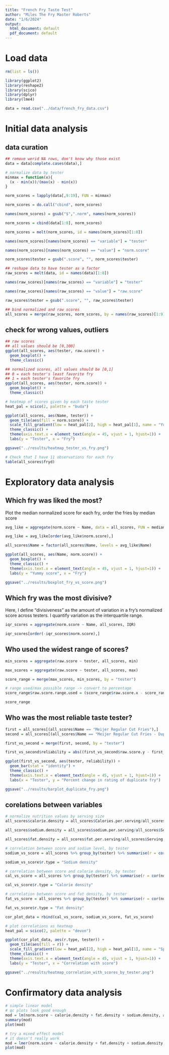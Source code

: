 ```yaml
---
title: "French Fry Taste Test"
author: "Miles The Fry Master Roberts"
date: "1/6/2024"
output:
  html_document: default
  pdf_document: default
---
```


# Load data
```r
rm(list = ls())

library(ggplot2)
library(reshape2)
library(scico)
library(dplyr)
library(lme4)

data = read.csv("../data/french_fry_data.csv")
```

# Initial data analysis

## data curation
```r
## remove werid NA rows, don't know why those exist
data = data[complete.cases(data),]

# normalize data by tester
minmax = function(x){
  (x - min(x))/(max(x) - min(x))
}

norm_scores = lapply(data[,9:19], FUN = minmax)

norm_scores = do.call("cbind", norm_scores)

names(norm_scores) = gsub("$",".norm", names(norm_scores))

norm_scores = cbind(data[1:8], norm_scores)

norm_scores = melt(norm_scores, id = names(norm_scores)[1:8])

names(norm_scores)[names(norm_scores) == "variable"] = "tester"

names(norm_scores)[names(norm_scores) == "value"] = "norm.score"

norm_scores$tester = gsub(".score", "", norm_scores$tester)

## reshape data to have tester as a factor
raw_scores = melt(data, id = names(data)[1:8])

names(raw_scores)[names(raw_scores) == "variable"] = "tester"

names(raw_scores)[names(raw_scores) == "value"] = "raw.score"

raw_scores$tester = gsub(".score", "", raw_scores$tester)

## bind normalized and raw scores
all_scores = merge(raw_scores, norm_scores, by = names(raw_scores)[1:9])
```

## check for wrong values, outliers
```r
## raw scores
## all values should be [0,100]
ggplot(all_scores, aes(tester, raw.score)) +
  geom_boxplot() +
  theme_classic()

## normalized scores, all values should be [0,1]
## 0 = each tester's least favorite fry
## 1 = each tester's favorite fry
ggplot(all_scores, aes(tester, norm.score)) +
  geom_boxplot() +
  theme_classic()

# heatmap of scores given by each taste tester
heat_pal = scico(2, palette = "buda")

ggplot(all_scores, aes(Name, tester)) +
  geom_tile(aes(fill = norm.score)) +
  scale_fill_gradient(low = heat_pal[2], high = heat_pal[1], name = "Yummy score") +
  theme_classic() +
  theme(axis.text.x = element_text(angle = 45, vjust = 1, hjust=1)) +
  labs(y = "Tester", x = "Fry")

ggsave("../results/heatmap_tester_vs_fry.png")

# Check that I have 11 observations for each fry
table(all_scores$fryd)
```

# Exploratory data analysis

## Which fry was liked the most?

Plot the median normalized score for each fry, order the fries by median score

```r
avg_like = aggregate(norm.score ~ Name, data = all_scores, FUN = median)

avg_like = avg_like[order(avg_like$norm.score),]

all_scores$Name = factor(all_scores$Name, levels = avg_like$Name)

ggplot(all_scores, aes(Name, norm.score)) +
  geom_boxplot() +
  theme_classic() +
  theme(axis.text.x = element_text(angle = 45, vjust = 1, hjust=1)) +
  labs(y = "Yummy score", x = "Fry")

ggsave("../results/boxplot_fry_vs_score.png")
```

## Which fry was the most divisive?

Here, I define "divisiveness" as the amount of variation in a fry's normalized score across testers. I quantify variation as the interquartile range.

```r
iqr_scores = aggregate(norm.score ~ Name, all_scores, IQR)

iqr_scores[order(-iqr_scores$norm.score),]
```

## Who used the widest range of scores?

```r
min_scores = aggregate(raw.score ~ tester, all_scores, min)

max_scores = aggregate(raw.score ~ tester, all_scores, max)

score_range = merge(max_scores, min_scores, by = "tester")

# range used/max possible range -> convert to percentage
score_range$raw.score.range.used = (score_range$raw.score.x - score_range$raw.score.y)/(100-1) * 100

score_range
```

## Who was the most reliable taste tester?

```r
first = all_scores[(all_scores$Name == "Meijer Regular Cut Fries"),]
second = all_scores[(all_scores$Name == "Meijer Regular Cut Fries - Duplicate"),]

first_vs_second = merge(first, second, by = "tester")

first_vs_second$reliability = abs((first_vs_second$raw.score.y - first_vs_second$raw.score.x)/first_vs_second$raw.score.x * 100)

ggplot(first_vs_second, aes(tester, reliability)) +
  geom_bar(stat = "identity") +
  theme_classic() +
  theme(axis.text.x = element_text(angle = 45, vjust = 1, hjust=1)) +
  labs(x = "Tester", y = "Percent change in rating of duplicate fry")

ggsave("../results/barplot_duplicate_fry.png")
```

## corelations between variables
```r
# normalize nutrition values by serving size
all_scores$calorie.density = all_scores$Calories.per.serving/all_scores$Serving.size

all_scores$sodium.density = all_scores$sodium.per.serving/all_scores$Serving.size

all_scores$fat.density = all_scores$fat.per.serving/all_scores$Serving.size

# correlation between score and sodium level, by tester
sodium_vs_score = all_scores %>% group_by(tester) %>% summarise(r = cor(norm.score, sodium.density, method = "spearman"))

sodium_vs_score$r.type = "Sodium density"

# correlation between score and calorie density, by tester
cal_vs_score = all_scores %>% group_by(tester) %>% summarise(r = cor(norm.score, calorie.density, method = "spearman"))

cal_vs_score$r.type = "Calorie density"

# correlation between score and fat density, by tester
fat_vs_score = all_scores %>% group_by(tester) %>% summarise(r = cor(norm.score, fat.density, method = "spearman"))

fat_vs_score$r.type = "Fat density"

cor_plot_data = rbind(cal_vs_score, sodium_vs_score, fat_vs_score)

# plot correlations as heatmap
heat_pal = scico(2, palette = "devon")

ggplot(cor_plot_data, aes(r.type, tester)) +
  geom_tile(aes(fill = r)) +
  scale_fill_gradient(low = heat_pal[2], high = heat_pal[1], name = "Spearman correlation") +
  theme_classic() +
  theme(axis.text.x = element_text(angle = 45, vjust = 1, hjust=1)) +
  labs(y = "Tester", x = "Correlation with score")

ggsave("../results/heatmap_correlation_with_scores_by_tester.png")

```

# Confirmatory data analysis
```r
# simple linear model
# qc plots look good enough
mod = lm(norm.score ~ calorie.density + fat.density + sodium.density, all_scores)
summary(mod)
plot(mod)

# try a mixed effect model
# it doesn't really work
mod = lmer(norm.score ~ calorie.density + fat.density + sodium.density + (1|tester), all_scores)
plot(mod)
```